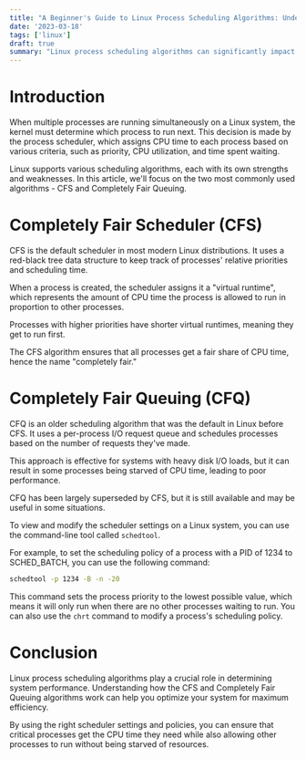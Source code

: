```yaml
---
title: "A Beginner's Guide to Linux Process Scheduling Algorithms: Understanding CFS and CFQ"
date: '2023-03-18'
tags: ['linux']
draft: true
summary: "Linux process scheduling algorithms can significantly impact the performance of your system. This article provides an overview of the two most commonly used scheduling algorithms - CFS and CFQ - and how they work. We'll also discuss how to view and modify the scheduler settings to optimize system performance."
---
```


# Introduction

When multiple processes are running simultaneously on a Linux system, the kernel must determine which process to run next. This decision is made by the process scheduler, which assigns CPU time to each process based on various criteria, such as priority, CPU utilization, and time spent waiting.

Linux supports various scheduling algorithms, each with its own strengths and weaknesses. In this article, we'll focus on the two most commonly used algorithms - CFS and Completely Fair Queuing.

# Completely Fair Scheduler (CFS)

CFS is the default scheduler in most modern Linux distributions. It uses a red-black tree data structure to keep track of processes' relative priorities and scheduling time.

When a process is created, the scheduler assigns it a "virtual runtime", which represents the amount of CPU time the process is allowed to run in proportion to other processes.

Processes with higher priorities have shorter virtual runtimes, meaning they get to run first.

The CFS algorithm ensures that all processes get a fair share of CPU time, hence the name "completely fair."

# Completely Fair Queuing (CFQ)

CFQ is an older scheduling algorithm that was the default in Linux before CFS. It uses a per-process I/O request queue and schedules processes based on the number of requests they've made.

This approach is effective for systems with heavy disk I/O loads, but it can result in some processes being starved of CPU time, leading to poor performance.

CFQ has been largely superseded by CFS, but it is still available and may be useful in some situations.

To view and modify the scheduler settings on a Linux system, you can use the command-line tool called `schedtool`.

For example, to set the scheduling policy of a process with a PID of 1234 to SCHED_BATCH, you can use the following command:

```bash
schedtool -p 1234 -B -n -20
```

This command sets the process priority to the lowest possible value, which means it will only run when there are no other processes waiting to run. You can also use the `chrt` command to modify a process's scheduling policy.

# Conclusion

Linux process scheduling algorithms play a crucial role in determining system performance. Understanding how the CFS and Completely Fair Queuing algorithms work can help you optimize your system for maximum efficiency.

By using the right scheduler settings and policies, you can ensure that critical processes get the CPU time they need while also allowing other processes to run without being starved of resources.
